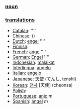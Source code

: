 === [[noun]] ===

=== [[translation]]s ===

*[[Catalan]]: [[]] ''''
*[[Chinese]]: [[]] ()
*[[Dutch]]: [[engel]] ''''
*[[Finnish]]: [[]]
*[[French]]: [[ange]] ''''
*[[German]]: [[Engel]] ''''
*[[Indonesian]]: [[malaikat]]
*[[Interlingua]]: [[angelo]]
*[[Italian]]: [[angelo]]
*[[Japanese]]: [[天使]] (てんし, tenshi)
*[[Korean]]: [[천사]] [天使] (cheonsa)
*[[Polish]]: [[]]
*[[Portuguese]]: [[anjo]] ''m''
*[[Spanish]]: [[ángel]] ''m''